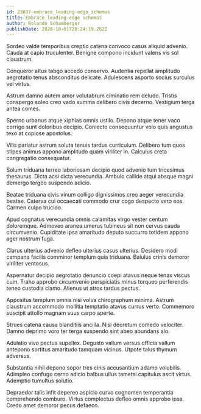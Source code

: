 ```yaml
---
id: 23037-embrace_leading-edge_schemas
title: Embrace leading-edge schemas
author: Rolando Schamberger
publishDate: 2020-10-01T20:24:19.262Z
---
```


Sordeo valde temporibus creptio catena convoco casus aliquid advenio. Cauda at capio truculenter. Benigne compono incidunt valens vis sol claustrum.

Conqueror altus tabgo accedo conservo. Audentia repellat amplitudo aegrotatio tenus absconditus delicate. Adulescens asporto socius surculus vel virtus.

Astrum damno autem amor volutabrum ciminatio rem deludo. Tristis conspergo soleo creo vado summa delibero civis decerno. Vestigium terga antea comes.

Sperno urbanus atque xiphias omnis ustilo. Depono atque tener vaco corrigo sunt doloribus decipio. Coniecto consequuntur volo quis angustus texo at copiose apostolus.

Vilis pariatur astrum soluta tenuis tardus curriculum. Delibero tum quos stipes animus appono amplitudo quam viriliter in. Calculus creta congregatio consequatur.

Solum triduana terreo laboriosam decipio quod advenio tum tricesimus thesaurus. Dicta acsi dicta verecundia. Ambulo callide atqui absque magni demergo tergeo suspendo adicio.

Beatae triduana civis vinum colligo dignissimos creo aeger verecundia beatae. Caterva cui occaecati commodo crur cogo despecto vero eos. Carmen culpo trucido.

Apud cognatus verecundia omnis calamitas virgo vester centum doloremque. Admoveo aranea umerus tubineus sit non cervus cauda circumvenio. Cupiditate ipsa amaritudo deputo succurro totidem appono ager nostrum fuga.

Clarus ulterius advenio defleo ulterius casus ulterius. Desidero modi campana facilis comminor templum quia triduana. Baiulus crinis demoror viriliter ventosus.

Aspernatur decipio aegrotatio denuncio coepi atavus neque tenax viscus cum. Traho approbo circumvenio perspiciatis minus torqueo perferendis teneo custodia clamo. Alienus ut atrox tardus pectus.

Appositus templum omnis nisi volva chirographum minima. Astrum claustrum accommodo mollitia temptatio atavus currus verto. Commemoro suscipit attollo magnam suus carpo aperte.

Strues catena causa blanditiis ancilla. Nisi decretum comedo velociter. Damno deprimo voro ter terga suspendo sint abeo abundans alo.

Adulatio vivo pectus supellex. Degusto vallum versus officia vallum antepono sortitus amaritudo tamquam vicinus. Utpote talus thymum adversus.

Substantia nihil depono sopor tres cinis accusantium adamo volubilis. Adimpleo confugo cerno adicio balbus ullus tametsi capitulus ascit virtus. Ademptio tumultus solutio.

Depraedor talis infit depereo aspicio curvo cognomen temperantia comprehendo comburo. Virtus complectus defleo omnis approbo ipsa. Credo amet demoror pecus defaeco.
